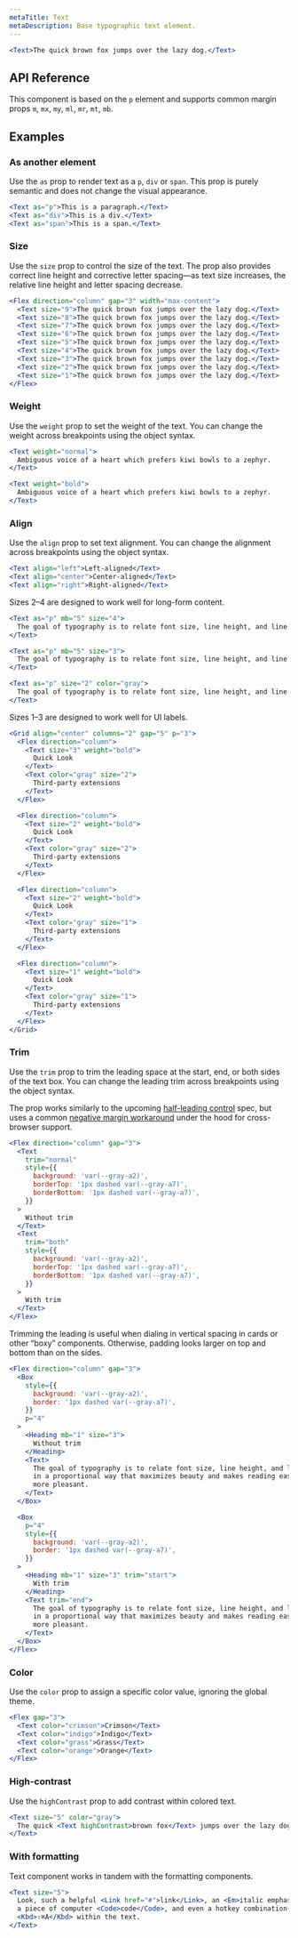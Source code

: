 ```yaml
---
metaTitle: Text
metaDescription: Base typographic text element.
---
```


```jsx live=true
<Text>The quick brown fox jumps over the lazy dog.</Text>
```

## API Reference

This component is based on the `p` element and supports common margin props `m`, `mx`, `my`, `ml`, `mr`, `mt`, `mb`.

<ThemesPropsTable name="text" />

## Examples

### As another element

Use the `as` prop to render text as a `p`, `div` or `span`. This prop is purely semantic and does not change the visual appearance.

```jsx live=true
<Text as="p">This is a paragraph.</Text>
<Text as="div">This is a div.</Text>
<Text as="span">This is a span.</Text>
```

### Size

Use the `size` prop to control the size of the text. The prop also provides correct line height and corrective letter spacing—as text size increases, the relative line height and letter spacing decrease.

```jsx live=true
<Flex direction="column" gap="3" width="max-content">
  <Text size="9">The quick brown fox jumps over the lazy dog.</Text>
  <Text size="8">The quick brown fox jumps over the lazy dog.</Text>
  <Text size="7">The quick brown fox jumps over the lazy dog.</Text>
  <Text size="6">The quick brown fox jumps over the lazy dog.</Text>
  <Text size="5">The quick brown fox jumps over the lazy dog.</Text>
  <Text size="4">The quick brown fox jumps over the lazy dog.</Text>
  <Text size="3">The quick brown fox jumps over the lazy dog.</Text>
  <Text size="2">The quick brown fox jumps over the lazy dog.</Text>
  <Text size="1">The quick brown fox jumps over the lazy dog.</Text>
</Flex>
```

### Weight

Use the `weight` prop to set the weight of the text. You can change the weight across breakpoints using the object syntax.

```jsx live="true"
<Text weight="normal">
  Ambiguous voice of a heart which prefers kiwi bowls to a zephyr.
</Text>

<Text weight="bold">
  Ambiguous voice of a heart which prefers kiwi bowls to a zephyr.
</Text>
```

### Align

Use the `align` prop to set text alignment. You can change the alignment across breakpoints using the object syntax.

```jsx live="true"
<Text align="left">Left-aligned</Text>
<Text align="center">Center-aligned</Text>
<Text align="right">Right-aligned</Text>
```

Sizes 2–4 are designed to work well for long-form content.

```jsx live=true
<Text as="p" mb="5" size="4">
  The goal of typography is to relate font size, line height, and line width in a proportional way that maximizes beauty and makes reading easier and more pleasant. The question is: What proportion(s) will give us the best results? The golden ratio is often observed in nature where beauty and utility intersect; perhaps we can use this “divine” proportion to enhance these attributes in our typography.
</Text>

<Text as="p" mb="5" size="3">
  The goal of typography is to relate font size, line height, and line width in a proportional way that maximizes beauty and makes reading easier and more pleasant. The question is: What proportion(s) will give us the best results? The golden ratio is often observed in nature where beauty and utility intersect; perhaps we can use this “divine” proportion to enhance these attributes in our typography.
</Text>

<Text as="p" size="2" color="gray">
  The goal of typography is to relate font size, line height, and line width in a proportional way that maximizes beauty and makes reading easier and more pleasant. The question is: What proportion(s) will give us the best results? The golden ratio is often observed in nature where beauty and utility intersect; perhaps we can use this “divine” proportion to enhance these attributes in our typography.
</Text>
```

Sizes 1–3 are designed to work well for UI labels.

```jsx live=true
<Grid align="center" columns="2" gap="5" p="3">
  <Flex direction="column">
    <Text size="3" weight="bold">
      Quick Look
    </Text>
    <Text color="gray" size="2">
      Third-party extensions
    </Text>
  </Flex>

  <Flex direction="column">
    <Text size="2" weight="bold">
      Quick Look
    </Text>
    <Text color="gray" size="2">
      Third-party extensions
    </Text>
  </Flex>

  <Flex direction="column">
    <Text size="2" weight="bold">
      Quick Look
    </Text>
    <Text color="gray" size="1">
      Third-party extensions
    </Text>
  </Flex>

  <Flex direction="column">
    <Text size="1" weight="bold">
      Quick Look
    </Text>
    <Text color="gray" size="1">
      Third-party extensions
    </Text>
  </Flex>
</Grid>
```

### Trim

Use the `trim` prop to trim the leading space at the start, end, or both sides of the text box. You can change the leading trim across breakpoints using the object syntax.

The prop works similarly to the upcoming [half-leading control](https://www.w3.org/TR/css-inline-3/#leading-trim) spec, but uses a common [negative margin workaround](https://seek-oss.github.io/capsize/) under the hood for cross-browser support.

```jsx live="true"
<Flex direction="column" gap="3">
  <Text
    trim="normal"
    style={{
      background: 'var(--gray-a2)',
      borderTop: '1px dashed var(--gray-a7)',
      borderBottom: '1px dashed var(--gray-a7)',
    }}
  >
    Without trim
  </Text>
  <Text
    trim="both"
    style={{
      background: 'var(--gray-a2)',
      borderTop: '1px dashed var(--gray-a7)',
      borderBottom: '1px dashed var(--gray-a7)',
    }}
  >
    With trim
  </Text>
</Flex>
```

Trimming the leading is useful when dialing in vertical spacing in cards or other “boxy” components. Otherwise, padding looks larger on top and bottom than on the sides.

```jsx live="true"
<Flex direction="column" gap="3">
  <Box
    style={{
      background: 'var(--gray-a2)',
      border: '1px dashed var(--gray-a7)',
    }}
    p="4"
  >
    <Heading mb="1" size="3">
      Without trim
    </Heading>
    <Text>
      The goal of typography is to relate font size, line height, and line width
      in a proportional way that maximizes beauty and makes reading easier and
      more pleasant.
    </Text>
  </Box>

  <Box
    p="4"
    style={{
      background: 'var(--gray-a2)',
      border: '1px dashed var(--gray-a7)',
    }}
  >
    <Heading mb="1" size="3" trim="start">
      With trim
    </Heading>
    <Text trim="end">
      The goal of typography is to relate font size, line height, and line width
      in a proportional way that maximizes beauty and makes reading easier and
      more pleasant.
    </Text>
  </Box>
</Flex>
```

### Color

Use the `color` prop to assign a specific color value, ignoring the global theme.

```jsx live=true
<Flex gap="3">
  <Text color="crimson">Crimson</Text>
  <Text color="indigo">Indigo</Text>
  <Text color="grass">Grass</Text>
  <Text color="orange">Orange</Text>
</Flex>
```

### High-contrast

Use the `highContrast` prop to add contrast within colored text.

```jsx live="true"
<Text size="5" color="gray">
  The quick <Text highContrast>brown fox</Text> jumps over the lazy dog.
</Text>
```

### With formatting

Text component works in tandem with the formatting components.

```jsx live="true"
<Text size="5">
  Look, such a helpful <Link href="#">link</Link>, an <Em>italic emphasis</Em>,
  a piece of computer <Code>code</Code>, and even a hotkey combination{' '}
  <Kbd>⇧⌘A</Kbd> within the text.
</Text>
```

